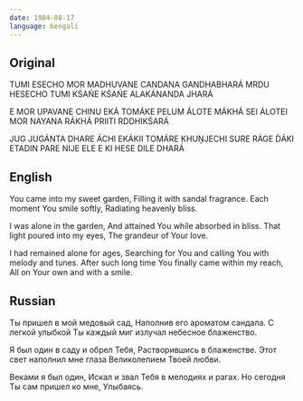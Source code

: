 ```yaml
---
date: 1984-08-17
language: bengali
---
```


## Original

TUMI ESECHO MOR MADHUVANE
CANDANA GANDHABHARÁ
MRDU HESECHO TUMI KŚAŃE KŚAŃE
ALAKÁNANDA JHARÁ

E MOR UPAVANE CHINU EKÁ
TOMÁKE PELUM ÁLOTE MÁKHÁ
SEI ÁLOTEI MOR NAYANА RÁKHÁ
PRIITI RDDHIKŚARÁ

JUG JUGÁNTA DHARE ÁCHI EKÁKII
TOMÁRE KHUṊJECHI SURE RÁGE D́ÁKI
ETADIN PARE NIJE ELE E KI
HESE DILE DHARÁ

## English

You came into my sweet garden,
Filling it with sandal fragrance.
Each moment You smile softly,
Radiating heavenly bliss.

I was alone in the garden,
And attained You while absorbed in bliss.
That light poured into my eyes,
The grandeur of Your love.

I had remained alone for ages,
Searching for You and calling You with melody and tunes.
After such long time You finally came within my reach,
All on Your own and with a smile.

## Russian

Ты пришел в мой медовый сад,
Наполнив его ароматом сандала.
С легкой улыбкой
Ты каждый миг излучал небесное блаженство.

Я был один в саду и обрел Тебя,
Растворившись в блаженстве.
Этот свет наполнил мне глаза
Великолепием Твоей любви.

Веками я был один,
Искал и звал Тебя в мелодиях и рагах.
Но сегодня Ты сам пришел ко мне,
Улыбаясь.
